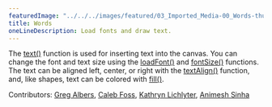 ---
featuredImage: "../../../images/featured/03_Imported_Media-00_Words-thumbnail.png"
title: Words
oneLineDescription: Load fonts and draw text.
---

The <a href="https://p5js.org/reference/#/p5/text" target="_blank">text()</a> function is used for inserting text into the canvas.
You can change the font and text size using the <a href="https://p5js.org/reference/#/p5/loadFont" target="_blank">loadFont()</a>
and <a href="https://p5js.org/reference/#/p5/fontSize" target="_blank">fontSize()</a> functions.
The text can be aligned left, center, or right with the <a href="https://p5js.org/reference/#/p5/textAlign" target="_blank">textAlign()</a>
function, and, like shapes, text can be colored with <a href="https://p5js.org/reference/#/p5/fill" target="_blank">fill()</a>.

Contributors: <a href="https://github.com/geealbers" target="_blank">Greg Albers</a>, <a href="https://github.com/calebfoss" target="_blank">Caleb Foss</a>, <a href="https://github.com/katlich112358" target="_blank">Kathryn Lichlyter</a>, <a href="https://github.com/AnimeshSinha1309" target="_blank">Animesh Sinha</a>